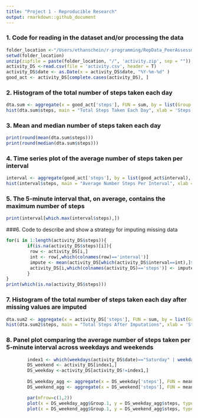 ```yaml
---
title: "Project 1 - Reproducible Research"
output: rmarkdown::github_document
---
```


### 1. Code for reading in the dataset and/or processing the data
```r
folder_location <-"/Users/ethanschein/r-programming/RepData_PeerAssessment1"
setwd(folder_location)
unzip(zipfile = paste(folder_location, "/", 'activity.zip', sep = ""))
activity_DS <-read.csv(file = 'activity.csv', header = T)
activity_DS$date <- as.Date(x = activity_DS$date, "%Y-%m-%d" )
good_act <- activity_DS[complete.cases(activity_DS), ]
```

### 2. Histogram of the total number of steps taken each day

```r
dta.sum <- aggregate(x = good_act['steps'], FUN = sum, by = list(Group.date = good_act$date))
hist(dta.sum$steps, main = "Total Steps Taken Each Day", xlab = 'Steps')
```

### 3. Mean and median number of steps taken each day
```r
print(round(mean(dta.sum$steps)))
print(round(median(dta.sum$steps)))
```
### 4. Time series plot of the average number of steps taken per interval
```r

interval <- aggregate(good_act['steps'], by = list(good_act$interval), FUN = mean)
hist(interval$steps, main = "Average Number Steps Per Interval", xlab = "steps" )
```

### 5. The 5-minute interval that, on average, contains the maximum number of steps

```r
print(interval[which.max(interval$steps),]) 
```

###6. Code to describe and show a strategy for imputing missing data
```r
for(i in 1:length(activity_DS$steps)){
        if(is.na(activity_DS$steps)[i]){
         row <- activity_DS[i,]
         int <- row[,which(colnames(row)=='interval')]
         impute <- mean(activity_DS[which(activity_DS$interval==int),]$steps, na.rm = T)
         activity_DS[i,which(colnames(activity_DS)=='steps')] <- impute
        }
}
print(which(is.na(activity_DS$steps)))
```
### 7. Histogram of the total number of steps taken each day after missing values are imputed

```r
dta.sum2 <- aggregate(x = activity_DS['steps'], FUN = sum, by = list(Group.date = activity_DS$date))
hist(dta.sum2$steps, main = "Total Steps After Imputations", xlab = 'Steps')

```

### 8. Panel plot comparing the average number of steps taken per 5-minute interval across weekdays and weekends
```r

        index1 <- which(weekdays(activity_DS$date)=="Saturday" | weekdays(activity_DS$date)=='Sunday')
        DS_weekend <- activity_DS[index1,]
        DS_weekday <-activity_DS[activity_DS!=index1,]
        
        DS_weekday_agg <- aggregate(x = DS_weekday['steps'], FUN = mean, by = list(DS_weekday$interval))
        DS_weekend_agg <- aggregate(x = DS_weekend['steps'], FUN = mean, by = list(DS_weekend$interval))

        par(mfrow=c(1,2))
        plot(x = DS_weekday_agg$Group.1, y = DS_weekday_agg$steps, type = "l", xlab = 'Interval', ylab = 'Weekday Steps')
        plot(x = DS_weekend_agg$Group.1, y = DS_weekend_agg$steps, type = "l", xlab = 'Interval', ylab = 'Weekend Steps')
        
```

